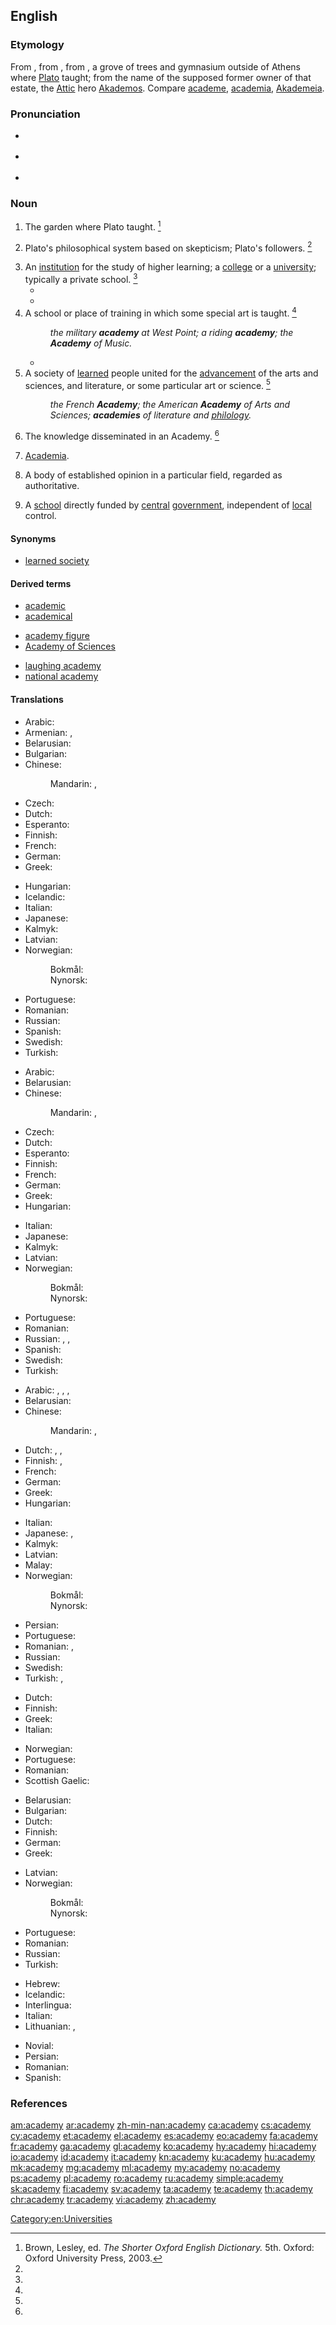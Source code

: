 {{also|Academy}}
==English==
{{wikipedia|dab=Academy (disambiguation)|mul=Academy}}

===Etymology===
From {{etyl|fr|en}} {{term|académie|lang=fr}}, from {{etyl|la|en}} {{m|la|acadēmīa}}, from {{etyl|grc|en}} {{term|lang=grc|Ἀκαδημία}}, a grove of trees and gymnasium outside of Athens where [[w:Plato|Plato]] taught; from the name of the supposed former owner of that estate, the [[w:Attica|Attic]] hero [[w:Akademos|Akademos]]. Compare [[academe]], [[academia]], [[Akademeia]].

===Pronunciation===
* {{a|RP}} {{IPA|/əˈkæd.ə.mi/|lang=en}}
* {{a|US}} {{IPA|/əˈkæd.ə.mi/|lang=en}}
* {{audio|en-us-academy.ogg|Audio (US)|lang=en}}

===Noun===
{{en-noun|academies}}

# {{context|classical studies|usually|capitalized|lang=en}} The garden where Plato taught. {{defdate|First attested around 1350 to 1470.}}<ref name=SOED>Brown, Lesley, ed. ''The Shorter Oxford English Dictionary.'' 5th. Oxford: Oxford University Press, 2003.</ref>
# {{context|classical studies|usually|capitalized|lang=en}} Plato's philosophical system based on skepticism; Plato's followers. {{defdate|First attested in the mid 16th century.}}<ref name=SOED/>
# An [[institution]] for the study of higher learning; a [[college]] or a [[university]]; typically a private school. {{defdate|First attested in the mid 16th century.}}<ref name=SOED/>
#* {{quote-book|title=The history of England from the revolution in 1688, to the death of George II|page=449|author=[[w:Tobias Smollett|Tobias Smollett]]|year_published=1805|passage=The artists of London had long maintained a private '''academy''' for improvement in the art of drawing from living figures|year=1760-5}}
#* {{quote-book|title=The life of David Hume|author=[[w:David Hume|David Hume]]|passage=In this year 1633, I became acquainted with Nicholas Fiske, licentiate in physic, who was born in Suffolk, near Framingham* Castle, of very good parentage, who educated him at country schools, until he was fit for the university; but he went not to the '''academy''', studying at home both astrology and physic, which he afterwards practised in Colchester; and there was well acquainted with Dr Gilbert, who wrote "De Magnete".|year=1776|url=http://books.google.com/books?id=0c5hLAjitzYC&pg=PA140&dq=inauthor:%22david+hume%22+%22academy%22+-%22French+academy%22+-intitle:History&hl=en&sa=X&ei=FekmT43AN8K00AG7zcHKCA&ved=0CF8Q6AEwBg#v=onepage&q&f=false}}
# A school or place of training in which some special art is taught. {{defdate|First attested in the late 16th century.}}<ref name=SOED/>
#: ''the military '''academy''' at West Point; a riding '''academy'''; the '''Academy''' of Music.''
#* {{quote-book|year=1956|author=[[w:Delano Ames|Delano Ames]]|title=Crime out of Mind|chapter=9|url=http://openlibrary.org/works/OL5915292W|passage=Rudolf was the bold, bad Baron of traditional melodrama. Irene was young, as pretty as a picture, fresh from a music '''academy''' in England. He was the scion of an ancient noble family; she an orphan without money or friends.}}
# A society of [[learned]] people united for the [[advancement]] of the arts and sciences, and literature, or some particular art or science. {{defdate|First attested in the early 17th century.}}<ref name=SOED/>
#: ''the French '''Academy'''; the American '''Academy''' of Arts and Sciences; '''academies''' of literature and [[philology]].''
# {{context|obsolete|lang=en}} The knowledge disseminated in an Academy. {{defdate|Attested from the early 17th century until the mid 18th century.}}<ref name=SOED/>
# {{context|with ''the''|without reference to any specific academy|lang=en}} [[academia|Academia]].
# A body of established opinion in a particular field, regarded as authoritative.
# {{context|UK|education|lang=en}} A [[school]] directly funded by [[central]] [[government]], independent of [[local]] control.

====Synonyms====
* {{sense|society of learned people}} [[learned society]]

====Derived terms====
{{rel-top3|Terms derived from ''academy''}}
* [[academic]]
* [[academical]]
{{rel-mid3}}
* [[academy figure]]
* [[Academy of Sciences]]
{{rel-mid3}}
* [[laughing academy]]
* [[national academy]]
{{rel-bottom}}

====Translations====
{{trans-top|learned society}}
* Arabic: {{t|ar|مَجْمَع|m}}
* Armenian: {{t+|hy|ակադեմիա|sc=Armn}}, {{t+|hy|կաճառ|sc=Armn}}
* Belarusian: {{t|be|акадэ́мія|f|sc=Cyrl}}
* Bulgarian: {{t|bg|академия}}
* Chinese:
*: Mandarin: {{t|cmn|學會|sc=Hani}}, {{t+|cmn|学会|tr=xuéhuì|sc=Hani}}
* Czech: {{t|cs|akademie|f}}
* Dutch: {{t+|nl|academie|f}}
* Esperanto: {{t|eo|akademio}}
* Finnish: {{t+|fi|akatemia}}
* French: {{t+|fr|académie|f}}
* German: {{t+|de|Akademie|f}}
* Greek: {{t+|el|ακαδημία|f|sc=Grek}}
{{trans-mid}}
* Hungarian: {{t+|hu|akadémia}}
* Icelandic: {{t+|is|akademía|f}}
* Italian: {{t+|it|accademia|f}}
* Japanese: {{t+|ja|学会|tr=がっかい, gakkai|sc=Jpan}}
* Kalmyk: {{t|xal|академ|sc=Cyrl}}
* Latvian: {{t|lv|akadēmija|f}}
* Norwegian:
*: Bokmål: {{t+|nb|akademi|n}}
*: Nynorsk: {{t|nn|akademi|n}}
* Portuguese: {{t+|pt|academia|f}}
* Romanian: {{t+|ro|academie|f}}
* Russian: {{t+|ru|акаде́мия|f}}
* Spanish: {{t+|es|academia|f}}
* Swedish: {{t+|sv|akademi|c}}
* Turkish: {{t+|tr|akademi}}
{{trans-bottom}}

{{trans-top|specialized school}}
* Arabic: {{t|ar|مَجْمَع|m}}
* Belarusian: {{t|be|акадэ́мія|f|sc=Cyrl}}
* Chinese:
*: Mandarin: {{t|cmn|學院|sc=Hani}}, {{t+|cmn|学院|tr=xuéyuàn|sc=Hani}}
* Czech: {{t|cs|akademie|f}}
* Dutch: {{t+|nl|academie|f}}
* Esperanto: {{t|eo|akademio}}
* Finnish: {{t+|fi|akatemia}}
* French: {{t+|fr|académie|f}}
* German: {{t+|de|Akademie|f}}
* Greek: {{t+|el|ακαδημία|f}}
* Hungarian: {{t+|hu|akadémia}}
{{trans-mid}}
* Italian: {{t+|it|accademia|m}}
* Japanese: {{t+|ja|専門学校|tr=せんもんがっこう, senmon gakkō|sc=Jpan}}
* Kalmyk: {{t|xal|академ|sc=Cyrl}}
* Latvian: {{t|lv|akadēmija|f}}
* Norwegian:
*: Bokmål: {{t+|nb|akademi|n}}
*: Nynorsk: {{t|nn|akademi|n}}
* Portuguese: {{t+|pt|academia|f}}
* Romanian: {{t+|ro|academie|f}}
* Russian: {{t+|ru|акаде́мия|f}}, {{t+|ru|вы́сшее уче́бное заведе́ние|n}}, {{t+|ru|вуз|m}} {{qualifier|assimilated abbreviation}}
* Spanish: {{t+|es|cantera|f}}
* Swedish: {{t+|sv|akademi|c}}
* Turkish: {{t+|tr|akademi}}
{{trans-bottom}}

{{trans-top|college or university}}
* Arabic: {{t|ar|مَجْمَع|m}}, {{t+|ar|جَامِعَة|f}}, {{t|ar|مَعْهَد|m}}, {{t|ar|أَكَادِيمِيَّة|f}}
* Belarusian: {{t|be|акадэ́мія|f|sc=Cyrl}}
* Chinese:
*: Mandarin: {{t|cmn|學院|sc=Hani}}, {{t+|cmn|学院|tr=xuéyuàn|sc=Hani}}
* Dutch: {{t+|nl|academie|f}}, {{t+|nl|universiteit}}, {{t+|nl|college}}
* Finnish: {{t+|fi|yliopisto}}, {{t+|fi|korkeakoulu}}
* French: {{t+|fr|académie|f}}
* German: {{t-check|de|[[akademisch]]e [[Einrichtung]]|f}} {{attention|de|2=was "[[akademisch]]e [[Einrichtung]]" - assumed sum-of-parts; if an idiom, remove the wikilinks to the individual words. see [[User:Kephir/gadgets/xte#Translation_fixing]]}}
* Greek: {{t+|el|ακαδημία|f}}
* Hungarian: {{t+|hu|akadémia}}
{{trans-mid}}
* Italian: {{t+|it|accademia}}
* Japanese: {{t+|ja|学園|tr=がくえん, gakuen|sc=Jpan}}, {{t+|ja|学院|tr=がくいん, gakuin|sc=Jpan}}
* Kalmyk: {{t|xal|академ|sc=Cyrl}}
* Latvian: {{t|lv|akadēmija|f}}
* Malay: {{t|ms|akademi}}
* Norwegian:
*: Bokmål: {{t+|nb|akademi|n}}
*: Nynorsk: {{t|nn|akademi|n}}
* Persian: {{t+|fa|دانشگاه|tr=dânešgâh|sc=fa-Arab}}
* Portuguese: {{t+|pt|academia|f}}
* Romanian: {{t+|ro|academie|f}}, {{t+|ro|universitate|f}}
* Russian: {{t+|ru|акаде́мия|f}}
* Swedish: {{t+|sv|akademi|c}}
* Turkish: {{t+|tr|akademi}}, {{t+|tr|yüksekokul}}
{{trans-bottom}}

{{trans-top|seminary}}
* Dutch: {{t+|nl|academie|f}}
* Finnish: {{t+|fi|seminaari}}
* Greek: {{t+|el|ακαδημία|f}}
* Italian: {{t+|it|seminario|m}}
{{trans-mid}}
* Norwegian: {{t+|no|akademi|n}}
* Portuguese: {{t+|pt|seminário|m}}
* Romanian: {{t+|ro|seminar|n}}
* Scottish Gaelic: {{t|gd|àrd-sgoil|f}}
{{trans-bottom}}

{{trans-top|place of training, school}}
* Belarusian: {{t|be|акадэ́мія|f|sc=Cyrl}}
* Bulgarian: {{t+|bg|школа}}
* Dutch: {{t+|nl|academie|f}}
* Finnish: {{t+|fi|akatemia}}
* German: {{t+|de|Akademie|f}}
* Greek: {{t+|el|ακαδημία|f}}
{{trans-mid}}
* Latvian: {{t|lv|akadēmija|f}}
* Norwegian:
*: Bokmål: {{t+|nb|akademi|n}}
*: Nynorsk: {{t|nn|akademi|n}}
* Portuguese: {{t+|pt|academia|f}}
* Romanian: {{t+|ro|academie|f}}
* Russian: {{t+|ru|акаде́мия|f}}
* Turkish: {{t+|tr|akademi}}
{{trans-bottom}}

{{checktrans-top}}
* Hebrew: {{t-check|he|אקדמיה|f|tr=aqademia|alt=אָקָדֶמְיָה|sc=Hebr}}
* Icelandic: {{t-check|is|æðri menntastofnun}}
* Interlingua: {{t-check|ia|academia}}
* Italian: {{t-check|it|accademia|f}}
* Lithuanian: {{qualifier|1}} {{t-check|lt|Akademija|f}}, {{qualifier|4, 5}} {{t-check|lt|akademija|f}}
{{trans-mid}}
* Novial: {{t-check|nov|akademie}}
* Persian: {{t+check|fa|فرهنگستان|tr=farhangestan}}
* Romanian: {{t-check|ro|academie|f}}
* Spanish: {{t-check|es|academia|f}}
{{trans-bottom}}

===References===
<references/>

[[Category:en:Universities]]

[[am:academy]]
[[ar:academy]]
[[zh-min-nan:academy]]
[[ca:academy]]
[[cs:academy]]
[[cy:academy]]
[[et:academy]]
[[el:academy]]
[[es:academy]]
[[eo:academy]]
[[fa:academy]]
[[fr:academy]]
[[ga:academy]]
[[gl:academy]]
[[ko:academy]]
[[hy:academy]]
[[hi:academy]]
[[io:academy]]
[[id:academy]]
[[it:academy]]
[[kn:academy]]
[[ku:academy]]
[[hu:academy]]
[[mk:academy]]
[[mg:academy]]
[[ml:academy]]
[[my:academy]]
[[no:academy]]
[[ps:academy]]
[[pl:academy]]
[[ro:academy]]
[[ru:academy]]
[[simple:academy]]
[[sk:academy]]
[[fi:academy]]
[[sv:academy]]
[[ta:academy]]
[[te:academy]]
[[th:academy]]
[[chr:academy]]
[[tr:academy]]
[[vi:academy]]
[[zh:academy]]